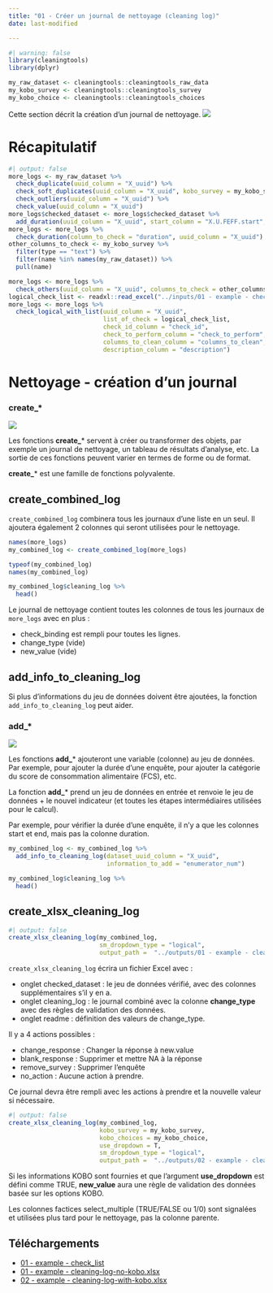 ```yaml
---
title: "01 - Créer un journal de nettoyage (cleaning log)"
date: last-modified

---
```


```r
#| warning: false
library(cleaningtools)
library(dplyr)

my_raw_dataset <- cleaningtools::cleaningtools_raw_data
my_kobo_survey <- cleaningtools::cleaningtools_survey
my_kobo_choice <- cleaningtools::cleaningtools_choices
```

Cette section décrit la création d'un journal de nettoyage.
![](../config/images/step - cleaning.png)

# Récapitulatif

```r
#| output: false
more_logs <- my_raw_dataset %>% 
  check_duplicate(uuid_column = "X_uuid") %>% 
  check_soft_duplicates(uuid_column = "X_uuid", kobo_survey = my_kobo_survey, sm_separator = ".") %>%
  check_outliers(uuid_column = "X_uuid") %>%
  check_value(uuid_column = "X_uuid") 
more_logs$checked_dataset <- more_logs$checked_dataset %>% 
  add_duration(uuid_column = "X_uuid", start_column = "X.U.FEFF.start", end_column = "end")
more_logs <- more_logs %>% 
  check_duration(column_to_check = "duration", uuid_column = "X_uuid")
other_columns_to_check <- my_kobo_survey %>% 
  filter(type == "text") %>% 
  filter(name %in% names(my_raw_dataset)) %>%
  pull(name) 

more_logs <- more_logs %>% 
  check_others(uuid_column = "X_uuid", columns_to_check = other_columns_to_check) 
logical_check_list <- readxl::read_excel("../inputs/01 - example - check_list.xlsx")
more_logs <- more_logs %>% 
  check_logical_with_list(uuid_column = "X_uuid",
                          list_of_check = logical_check_list,
                          check_id_column = "check_id",
                          check_to_perform_column = "check_to_perform",
                          columns_to_clean_column = "columns_to_clean",
                          description_column = "description")

```


# Nettoyage - création d'un journal

::: {.callout-tip appearance="minimal"}
### create\_\*

![](../config/images/verb - create.png)

Les fonctions **create_**\* servent à créer ou transformer des objets, par exemple un journal de nettoyage, un tableau de résultats d'analyse, etc. La sortie de ces fonctions peuvent varier en termes de forme ou de format.

**create_**\* est une famille de fonctions polyvalente.
:::

## create_combined_log

`create_combined_log` combinera tous les journaux d'une liste en un seul. Il ajoutera également 2 colonnes qui seront utilisées pour le nettoyage.

```r
names(more_logs)
my_combined_log <- create_combined_log(more_logs)

typeof(my_combined_log)
names(my_combined_log)

my_combined_log$cleaning_log %>% 
  head()
```

Le journal de nettoyage contient toutes les colonnes de tous les journaux de `more_logs` avec en plus :

-   check_binding est rempli pour toutes les lignes.
-   change_type (vide)
-   new_value (vide)

## add_info_to_cleaning_log

Si plus d'informations du jeu de données doivent être ajoutées, la fonction `add_info_to_cleaning_log` peut aider.

::: {.callout-tip appearance="minimal"}
### add\_\*

![](../config/images/verb - add.png)

Les fonctions **add_**\* ajouteront une variable (colonne) au jeu de données. Par exemple, pour ajouter la durée d'une enquête, pour ajouter la catégorie du score de consommation alimentaire (FCS), etc.

La fonction **add_**\* prend un jeu de données en entrée et renvoie le jeu de données + le nouvel indicateur (et toutes les étapes intermédiaires utilisées pour le calcul).

Par exemple, pour vérifier la durée d'une enquête, il n'y a que les colonnes start et end, mais pas la colonne duration.

:::

```r
my_combined_log <- my_combined_log %>% 
  add_info_to_cleaning_log(dataset_uuid_column = "X_uuid", 
                           information_to_add = "enumerator_num")

my_combined_log$cleaning_log %>% 
  head()
```

## create_xlsx_cleaning_log

```r
#| output: false
create_xlsx_cleaning_log(my_combined_log,
                         sm_dropdown_type = "logical",
                         output_path =  "../outputs/01 - example - cleaning-log-no-kobo.xlsx")
```

`create_xlsx_cleaning_log` écrira un fichier Excel avec :

-   onglet checked_dataset : le jeu de données vérifié, avec des colonnes supplémentaires s'il y en a.
-   onglet cleaning_log : le journal combiné avec la colonne **change_type** avec des règles de validation des données.
-   onglet readme : définition des valeurs de change_type.

Il y a 4 actions possibles :

-   change_response : Changer la réponse à new.value
-   blank_response : Supprimer et mettre NA à la réponse
-   remove_survey : Supprimer l'enquête
-   no_action : Aucune action à prendre.

Ce journal devra être rempli avec les actions à prendre et la nouvelle valeur si nécessaire.

```r
#| output: false
create_xlsx_cleaning_log(my_combined_log,
                         kobo_survey = my_kobo_survey,
                         kobo_choices = my_kobo_choice,
                         use_dropdown = T,
                         sm_dropdown_type = "logical",
                         output_path =  "../outputs/02 - example - cleaning-log-with-kobo.xlsx")
```

Si les informations KOBO sont fournies et que l'argument **use_dropdown** est défini comme TRUE, **new_value** aura une règle de validation des données basée sur les options KOBO.

::: callout-note
Les colonnes factices select_multiple (TRUE/FALSE ou 1/0) sont signalées et utilisées plus tard pour le nettoyage, pas la colonne parente.
:::

## Téléchargements

- [01 - example - check_list](../inputs/01 - example - check_list.xlsx)
- [01 - example - cleaning-log-no-kobo.xlsx](../outputs/01 - example - cleaning-log-no-kobo.xlsx)
- [02 - example - cleaning-log-with-kobo.xlsx](../outputs/02 - example - cleaning-log-with-kobo.xlsx)
